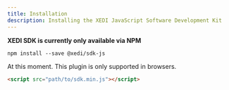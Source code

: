 ```yaml
---
title: Installation
description: Installing the XEDI JavaScript Software Development Kit
---
```


**XEDI SDK is currently only available via NPM**
```shell
npm install --save @xedi/sdk-js
```

At this moment. This plugin is only supported in browsers.
```html
<script src="path/to/sdk.min.js"></script>
```

